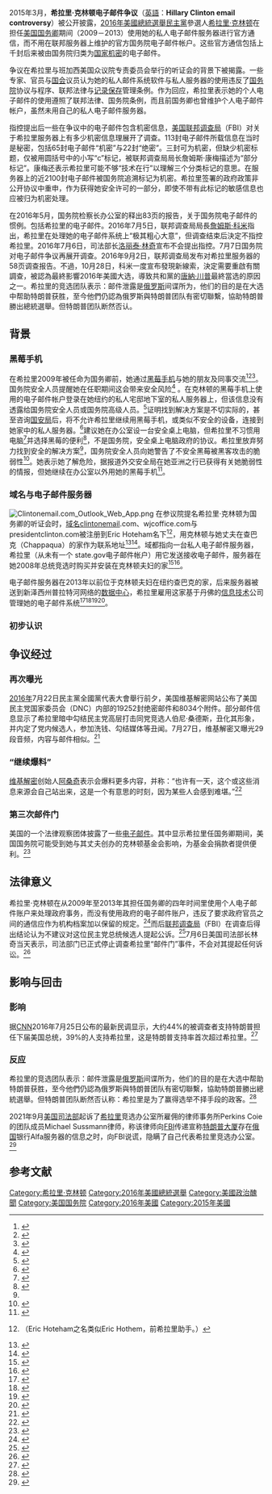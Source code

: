 {{noteTA
|G1=IT
|1=zh-cn:邮件门; zh-hk:郵件門; zh-tw:郵件爭議;}}
{{update|time=2016-11-09T05:52:07+00:00}}
{{copyedit|time=2016-08-14T12:39:48+00:00}}

2015年3月，'''希拉里·克林顿电子邮件争议'''（[[英語|英語]]：'''Hillary Clinton email controversy'''）被公开披露，[[2016年美國總統選舉|2016年美國總統選舉]][[民主黨_(美國)|民主黨]]參選人[[希拉里·克林顿|希拉里·克林顿]]在担任[[美国国务卿|美国国务卿]]期间（2009－2013）使用她的私人电子邮件服务器进行官方通信，而不用在联邦服务器上维护的官方国务院电子邮件帐户。这些官方通信包括上千封后来被由国务院归类为[[国家机密|国家机密]]的电子邮件。

争议在希拉里与班加西美国众议院专责委员会举行的听证会的背景下被揭露。一些专家、官员与[[美国国会|国会]]议员认为她的私人邮件系统软件与私人服务器的使用违反了[[美国国务院|国务院]]协议与程序、联邦法律与[[档案管理|记录保存]]管理条例。作为回应，希拉里表示她的个人电子邮件的使用遵照了联邦法律、国务院条例，而且前国务卿也曾维护个人电子邮件帐户，虽然未用自己的私人电子邮件服务器。

指控提出后一些在争议中的电子邮件包含机密信息，[[美国联邦调查局|美国联邦调查局]]（FBI）对关于希拉里服务器上有多少机密信息理展开了调查。113封电子邮件所载信息在当时是秘密，包括65封电子邮件“机密”与22封“绝密”。三封可为机密，但缺少机密标题，仅被用圆括号中的小写“c”标记，被联邦调查局局长詹姆斯·康梅描述为“部分标记”。康梅还表示希拉里可能不够“技术在行”以理解三个分类标记的意思。在服务器上的近2100封电子邮件被国务院追溯标记为机密。希拉里签署的政府政策非公开协议中重申，作为获得她安全许可的一部分，即使不带有此标记的敏感信息也应被归为机密处理。

在2016年5月，国务院检察长办公室的释出83页的报告，关于国务院电子邮件的惯例。包括希拉里的电子邮件。2016年7月5日，联邦调查局局長[[詹姆斯·科米|詹姆斯·科米]]指出，希拉里在处理她的电子邮件系统上“极其粗心大意”，但调查结束后決定不指控希拉里。2016年7月6日，司法部长[[洛丽泰·林奇|洛丽泰·林奇]]宣布不会提出指控。7月7日国务院对电子邮件争议再展开调查。2016年9月2日，联邦调查局发布对希拉里服务器的58页调查报告。不過，10月28日，科米一度宣布發現新線索，決定需要重啟有關調查，被認為最終影響2016年美國大选，導致共和黨的[[唐納·川普|唐納·川普]]最終當选的原因之一。希拉里的竞选团队表示：邮件泄露是[[俄罗斯|俄罗斯]]间谍所为，他们的目的是在大选中帮助特朗普获胜，至今他們仍認為俄罗斯與特朗普团队有密切聯繫，協助特朗普勝出總統選舉。但特朗普团队断然否认。

==背景==
===黑莓手机===
在希拉里2009年被任命为国务卿前，她通过[[黑莓手机|黑莓手机]]与她的朋友及同事交流<ref>{{cite web|url=http://digi.163.com/15/1102/21/B7EQB3S200162OUT.html|title=希拉里对她的新黑莓手机不满意 因为表情输入不方便|publisher=网易科技|accessdate=2015-11-02|archive-date=2020-08-21|archive-url=https://web.archive.org/web/20200821082056/http://digi.163.com/15/1102/21/B7EQB3S200162OUT.html|dead-url=no}}</ref><ref>{{cite web|url=https://www.washingtonpost.com/investigations/how-clintons-email-scandal-took-root/2016/03/27/ee301168-e162-11e5-846c-10191d1fc4ec_story.html|title=How Clinton's email scandal took root|title_zh=希拉里的电子邮件如何扎下了根|publisher=华盛顿邮报|accessdate=2016-07-06|archive-date=2021-02-16|archive-url=https://web.archive.org/web/20210216185010/https://www.washingtonpost.com/investigations/how-clintons-email-scandal-took-root/2016/03/27/ee301168-e162-11e5-846c-10191d1fc4ec_story.html|dead-url=no}}</ref><ref>{{cite web|url=http://news.xinhuanet.com/world/2016-08/23/c_129248106.htm|title=家：“邮件门”丑闻或成为希拉里的“滑铁卢”|publisher=新华网|accessdate=2016-08-23|archive-date=2017-01-14|archive-url=https://web.archive.org/web/20170114073342/http://news.xinhuanet.com/world/2016-08/23/c_129248106.htm|dead-url=no}}</ref>。国务院安全人员提醒她在任职期间这会带来安全风险<ref>{{cite news|url=http://www.nytimes.com/2016/05/26/us/politics/state-department-hillary-clinton-emails.html|title=Hillary Clinton Is Criticized for Private Emails in State Dept. Review|title_zh=希拉里·克林顿在国务院审查中因私人电子邮件被批评|date=2016-05-26|work=纽约时报|accessdate=2016-07-06|archive-date=2021-03-09|archive-url=https://web.archive.org/web/20210309042452/http://www.nytimes.com/2016/05/26/us/politics/state-department-hillary-clinton-emails.html|dead-url=no}}</ref> 。在克林顿的黑莓手机上使用的电子邮件帐户登录在她纽约的私人宅邸地下室的私人服务器上，但该信息没有透露给国务院安全人员或国务院高级人员。<ref>{{cite web|url=http://www.politifact.com/truth-o-meter/statements/2016/may/31/hillary-clinton/fact-checking-hillary-clintons-claim-her-email-pra/|title=Not 'allowed': Clinton's email talk misses the mark|publisher=Politifact|accessdate=2016-07-06|archive-date=2019-07-12|archive-url=https://web.archive.org/web/20190712174624/https://www.politifact.com/truth-o-meter/statements/2016/may/31/hillary-clinton/fact-checking-hillary-clintons-claim-her-email-pra/|dead-url=no}}</ref>证明找到解决方案是不切实际的，甚至咨询[[美国国家安全局|国安局]]后，将不允许希拉里继续用黑莓手机，或类似不安全的设备，连接到她家中的私人服务器。<ref name="lawnewz.com">{{cite web|url=http://lawnewz.com/high-profile/we-now-know-more-about-why-clinton-set-up-private-server-and-its-sketchyy/|title=NSA Refused Clinton a Secure Phone, She Set Up Private Server Instead|publisher=LawNewz|accessdate=2016-07-06|archive-date=2017-10-29|archive-url=https://web.archive.org/web/20171029051931/https://lawnewz.com/high-profile/we-now-know-more-about-why-clinton-set-up-private-server-and-its-sketchyy/|dead-url=no}}</ref>建议她在办公室设一台安全桌上电脑，但希拉里不习惯用电脑<ref>{{cite news|url=http://www.nytimes.com/2016/05/27/us/politics/hillary-clinton-state-department-email-inquiry.html|title=Hillary Clinton Wasn't Adept at Using a Desktop for Email, Inquiry Is Told|title_zh=拉里告诉调查，她不适应用桌面电子邮件|date=2016-05-27|work=纽约时报|accessdate=2016-07-06|archive-date=2020-11-13|archive-url=https://web.archive.org/web/20201113181846/https://www.nytimes.com/2016/05/27/us/politics/hillary-clinton-state-department-email-inquiry.html|dead-url=no}}</ref>并选择黑莓的便利<ref>{{cite web|url=http://www.bbc.com/news/world-us-canada-31819843|title=Hillary Clinton: Private email set up for 'convenience'|title_zh=希拉里·克林顿：私人电子邮件为“便利”而设|publisher=BBC新闻|accessdate=2016-07-06|archive-date=2021-03-08|archive-url=https://web.archive.org/web/20210308210411/https://www.bbc.com/news/world-us-canada-31819843|dead-url=no}}</ref>，不是国务院，安全桌上电脑政府的协议。希拉里放弃努力找到安全的解决方案<ref name="lawnewz.com" />，国务院安全人员向她警告了不安全黑莓被黑客攻击的脆弱性<ref>{{cite web|url=http://america.aljazeera.com/articles/2015/3/3/govt-cybersecurity-source-clintons-office-warned-private-email-use.html|title=Revealed: Clinton’s office was warned over private email use|publisher=Al Jazeera America|accessdate=2016-07-06|archive-date=2020-12-18|archive-url=https://web.archive.org/web/20201218100239/http://america.aljazeera.com/articles/2015/3/3/govt-cybersecurity-source-clintons-office-warned-private-email-use.html|dead-url=no}}</ref>。她表示她了解危险，据报道外交安全局在她亚洲之行已获得有关她脆弱性的情报，但她继续在办公室以外用她的黑莓手机<ref name="WP032716">{{cite news|author1=Robert O'Harrow Jr.|title=How Clinton’s email scandal took root|url=https://www.washingtonpost.com/investigations/how-clintons-email-scandal-took-root/2016/03/27/ee301168-e162-11e5-846c-10191d1fc4ec_story.html|accessdate=2016-03-28|work=华盛顿邮报|date=2016-03-27|quote=“The issue here is one of personal comfort,” one of the participants in that meeting, Donald Reid, the department’s senior coordinator for security infrastructure, wrote afterward in an email that described Clinton’s inner circle of advisers as “dedicated [BlackBerry] addicts"...."Her attention was drawn to the sentence that indicates (Diplomatic Security) have intelligence concerning this vulnerability during her recent trip to Asia...."|archive-date=2021-02-16|archive-url=https://web.archive.org/web/20210216185010/https://www.washingtonpost.com/investigations/how-clintons-email-scandal-took-root/2016/03/27/ee301168-e162-11e5-846c-10191d1fc4ec_story.html|dead-url=no}}</ref>。

===域名与电子邮件服务器===
[[File:Clintonemail.com_Outlook_Web_App.png|thumb]]
在参议院提名希拉里·克林顿为国务卿的听证会时，[[域名|域名]]clintonemail.com、wjcoffice.com与presidentclinton.com被注册到Eric Hoteham名下<ref name="ABCNews.Hoteham">{{cite web |title=Hillary Clinton Email Mystery Man: What We Know About Eric Hoteham |title_zh=希拉里电子邮件神秘人：我们所知的Eric Hoteham |author=Meghan Keneally |url=http://abcnews.go.com/Politics/hillary-clinton-email-mystery-man-eric-hoteham/story?id=29413827 |date=2015-03-05 |publisher=[[ABC新闻|ABC新闻]] |accessdate=2015-03-19 |archive-date=2021-03-16 |archive-url=https://web.archive.org/web/20210316030613/https://abcnews.go.com/Politics/hillary-clinton-email-mystery-man-eric-hoteham/story?id=29413827 |dead-url=no }}（Eric Hoteham之名类似Eric Hothem，前希拉里助手。）</ref>，用克林顿与她丈夫在查巴克（Chappaqua）的家作为联系地址<ref>{{cite web |url=http://washington.cbslocal.com/2015/03/04/clinton-private-server-listed-under-mysterious-untraceable-name/ |title=Who Is Eric Hoteham? Clinton Private Server Listed Under Mysterious, Untraceable Name « CBS DC |publisher=Washington.cbslocal.com |date=2015-03-04 |accessdate=2015-04-01 |archive-date=2021-03-14 |archive-url=https://web.archive.org/web/20210314171445/https://washington.cbslocal.com/2015/03/04/clinton-private-server-listed-under-mysterious-untraceable-name/ |dead-url=no }}</ref><ref>{{cite web |last=Sick |first=Gary |url=http://www.politico.com/story/2015/03/hillary-clinton-email-5-questions-115876.html |title=5 questions: The Clinton email – Tarini Parti |publisher=Politico.com |date=2015-03-09 |accessdate=2015-04-01 |archive-date=2015-07-01 |archive-url=https://web.archive.org/web/20150701120249/http://www.politico.com/story/2015/03/hillary-clinton-email-5-questions-115876.html |dead-url=no }}</ref>。域都指向一台私人电子邮件服务器，希拉里（从未有一个 state.gov电子邮件帐户）用它发送接收电子邮件，服务器在她2008年总统竞选时购买并安装在克林顿夫妇的家<ref name=NYT8815>{{cite news|author1=Scott Shane and Michael S. Schmidt|title=Hillary Clinton Emails Take Long Path to Controversy|url=http://www.nytimes.com/2015/08/09/us/hillary-clinton-emails-take-long-path-to-controversy.html|accessdate=2015-08-08|work=纽约时报|date=2015-08-08|archive-date=2021-03-08|archive-url=https://web.archive.org/web/20210308190057/http://www.nytimes.com/2015/08/09/us/hillary-clinton-emails-take-long-path-to-controversy.html|dead-url=no}}</ref><ref name=hillaryclinton.com1>{{cite web|title=The Facts About Hillary Clinton's Emails|url=https://www.hillaryclinton.com/p/briefing/factsheets/2015/07/13/email-facts/|publisher=''The Briefing'', hillaryclinton.com|quote="The server for her email was physically located on her property, which is protected by U.S. Secret Service."|accessdate=2015-08-17|deadurl=yes|archiveurl=https://web.archive.org/web/20150812205631/https://www.hillaryclinton.com/p/briefing/factsheets/2015/07/13/email-facts/|archivedate=2015-08-12}}</ref>。

电子邮件服务器在2013年以前位于克林顿夫妇在纽约查巴克的家，后来服务器被送到新泽西州普拉特河网络的[[数据中心|数据中心]]，希拉里雇用这家基于丹佛的[[信息技术|信息技术]]公司管理她的电子邮件系统<ref name=AP0813>{{cite news |url=http://www.businessinsider.com/platte-river-hillary-clinton-private-server-2015-8 |title=VP of Cybersecurity Firm Hired by Hillary Clinton: 'We would never have taken it on' if we knew of the ensuing chaos |publisher=Business Insider |author=Natasha Bertrand |accessdate=2015-08-19 |archive-date=2020-08-07 |archive-url=https://web.archive.org/web/20200807235303/https://www.businessinsider.com/platte-river-hillary-clinton-private-server-2015-8 |dead-url=no }}</ref><ref name=WP81215>{{cite news|author1=Tom Hamburger and Karen Tumulty|title=Hillary Clinton’s e-mail server turned over to FBI|url=http://www.washingtonpost.com/politics/clintons-e-mail-server-turned-over-to-fbi/2015/08/12/aba5feea-4160-11e5-8ab4-c73967a143d3_story.html|accessdate=2015-08-14|work=The Washington Post|date=2015-08-12|archive-date=2021-02-14|archive-url=https://web.archive.org/web/20210214122331/https://www.washingtonpost.com/politics/clintons-e-mail-server-turned-over-to-fbi/2015/08/12/aba5feea-4160-11e5-8ab4-c73967a143d3_story.html|dead-url=no}}</ref><ref name=Clintonserver>{{cite news|last1=Labott|first1=Elise|title=Hillary Clinton to turn over private email server to Justice Department|url=http://www.cnn.com/2015/08/11/politics/hillary-clinton-email-server-justice-department/index.html|accessdate=2015-08-12|publisher=CNN|date=2015-08-11|archive-date=2021-02-22|archive-url=https://web.archive.org/web/20210222123940/https://www.cnn.com/2015/08/11/politics/hillary-clinton-email-server-justice-department/index.html|dead-url=no}}</ref><ref name=server>{{cite news|last1=Dilanian|first1=Ken|title=Clinton relents, gives up possession of private email server|url=http://bigstory.ap.org/article/40f1d5d9d6cc411a83e8466253e6ef3e/us-official-fbi-has-hillary-clinton-emails-home-server|work=Associated Press|date=2015-08-11|accessdate=2016-10-02|archive-date=2015-08-13|archive-url=https://web.archive.org/web/20150813200551/http://bigstory.ap.org/article/40f1d5d9d6cc411a83e8466253e6ef3e/us-official-fbi-has-hillary-clinton-emails-home-server|dead-url=no}}</ref>。

===初步认识===

==争议经过==
===再次曝光===
[[2016年|2016年]]7月22日民主黨全國黨代表大會舉行前夕，美国维基解密网站公布了美国民主党国家委员会（DNC）内部的19252封绝密邮件和8034个附件。部分邮件信息显示了希拉里暗中勾结民主党高层打击同党竞选人伯尼·桑德斯，丑化其形象，并内定了党内候选人，参加洗钱、勾结媒体等丑闻。7月27日，维基解密又曝光29段音频，内容与邮件相似。<ref>{{Cite web|url = http://news.sohu.com/20160730/n461817702.shtml|title = 搜狐新闻：美国大选“邮件门”：维基揭秘再曝29段音频|accessdate = 2016-08-14|archive-date = 2016-08-28|archive-url = https://web.archive.org/web/20160828171905/http://news.sohu.com/20160730/n461817702.shtml|dead-url = no}}</ref>

===“继续爆料”===
[[维基解密|维基解密]]创始人[[朱利安·阿桑奇|阿桑奇]]表示会爆料更多内容，并称：“也许有一天，这个或这些消息来源会自己站出来，这是一个有意思的时刻，因为某些人会感到难堪。”<ref>{{cite news|last1=Chance|first1=Matthew|title=Julian Assange: 'A lot more material' coming on US elections|url=http://www.cnn.com/2016/07/26/politics/julian-assange-dnc-email-leak-hack/|accessdate=2016-10-02|agency=CNN|date=2016-07-27|archiveurl=https://web.archive.org/web/20160902033017/http://www.cnn.com/2016/07/26/politics/julian-assange-dnc-email-leak-hack/|archivedate=2016-09-02|language=en|quote=Perhaps one day the source or sources will step forward and that might be an interesting moment some people may have egg on their faces.}}</ref>

===第三次邮件门===
美国的一个法律观察团体披露了一些[[电子邮件|电子邮件]]。其中显示希拉里任国务卿期间，美国国务院可能受到她与其丈夫创办的克林顿基金会影响，为基金会捐款者提供便利。<ref>{{Cite web|url = http://hk.crntt.com/doc/1043/5/0/3/104350359.html?coluid=70&kindid=1850&docid=104350359&mdate=0813105959|title = 中国评论新闻网：邮件门3.0”对希拉里有何影响|access-date = 2016-08-14|archive-date = 2020-08-21|archive-url = https://web.archive.org/web/20200821080454/http://hk.crntt.com/doc/1043/5/0/3/104350359.html?coluid=70&kindid=1850&docid=104350359&mdate=0813105959|dead-url = no}}</ref>

== 法律意义 ==
希拉里·克林顿在从2009年至2013年其担任国务卿的四年时间里使用个人电子邮件账户来处理政府事务，而没有使用政府的电子邮件账户，违反了要求政府官员之间的通信应作为机构档案加以保留的规定。<ref>{{Cite web |url =http://www.6tj.com/news/20150304/47551.html |title =遛天津网：美国前国务卿希拉里·克林顿陷邮件门是怎么回事 邮件门事件经过。 |access-date =2016-08-14 |archive-date =2020-08-21 |archive-url =https://web.archive.org/web/20200821081819/http://www.6tj.com/news/20150304/47551.html |dead-url =no }}</ref>而后[[联邦调查局|联邦调查局]]（FBI）在调查后得出结论认为不建议对这位民主党总统候选人提起公诉。<ref>{{Cite web|url=http://www.financeun.com/News/201676/2013cfn/135718553900.shtml|title=中国经融网：FBI不建议对希拉里“邮件门”提起公诉|deadurl=yes|archiveurl=https://web.archive.org/web/20160923234304/http://www.financeun.com/News/201676/2013cfn/135718553900.shtml|archivedate=2016年9月23日|df=}}</ref>7月6日美国司法部长林奇当天表示，司法部门已正式停止调查希拉里“邮件门”事件，不会对其提起任何诉讼。<ref>{{Cite web|url = http://world.huanqiu.com/exclusive/2016-07/9135615.html|title = 环球网：美司法部：正式终止“邮件门”调查 不对希拉里提任何诉讼。|access-date = 2016-08-14|archive-date = 2018-11-09|archive-url = https://web.archive.org/web/20181109132855/http://world.huanqiu.com/exclusive/2016-07/9135615.html|dead-url = no}}</ref>

== 影响与回击 ==
=== 影响 ===
据[[CNN|CNN]]2016年7月25日公布的最新民调显示，大约44%的被调查者支持特朗普担任下届美国总统，39%的人支持希拉里，这是特朗普支持率首次超过希拉里。<ref>{{Cite web|url=http://news.qq.com/a/20160726/027292.htm|title=腾讯新闻：CNN最新民调结果：特朗普支持率全面超过希拉里|access-date=2016-08-14|archive-date=2019-12-22|archive-url=https://web.archive.org/web/20191222030212/https://news.qq.com/a/20160726/027292.htm|dead-url=no}}</ref>

=== 反应 ===
希拉里的竞选团队表示：邮件泄露是[[俄罗斯|俄罗斯]]间谍所为，他们的目的是在大选中帮助特朗普获胜，至今他們仍認為俄罗斯與特朗普团队有密切聯繫，協助特朗普勝出總統選舉。但特朗普团队断然否认称：希拉里是为了赢得选举不择手段的政客。<ref>{{Cite web|url=http://news.sohu.com/20160725/n460942055.shtml?t=1469440667716|title=搜狐新闻：俄黑客盗民主党邮件 希拉里：普京要帮特朗普|access-date=2016-08-14|archive-date=2020-08-21|archive-url=https://web.archive.org/web/20200821081742/http://news.sohu.com/20160725/n460942055.shtml?t=1469440667716|dead-url=no}}</ref> 

2021年9月[[美国司法部|美国司法部]]起诉了[[希拉里·克林顿|希拉里]]竞选办公室所雇佣的律师事务所Perkins Coie的团队成员Michael Sussmann律师，称该律师向[[联邦调查局|FBI]]传递宣称[[川普大厦|特朗普大厦]]存在[[俄国|俄国]]银行Alfa服务器的信息之时，向FBI说谎，隐瞒了自己代表希拉里竞选办公室。<ref>{{Cite web|title=Attorney linked to Hillary Clinton campaign indicted in Durham Russia origins probe|url=https://nypost.com/2021/09/16/attorney-linked-to-clinton-campaign-indicted-in-durham-probe/|access-date=2021-09-28|date=2021-09-16|last=Archive|first=View Author|work=New York Post|language=en-US|archive-date=2022-02-17|archive-url=https://web.archive.org/web/20220217041630/https://nypost.com/2021/09/16/attorney-linked-to-clinton-campaign-indicted-in-durham-probe/|dead-url=no}}</ref>

== 参考文献 ==
{{Reflist|30em}}

[[Category:希拉里·克林顿|Category:希拉里·克林顿]]
[[Category:2016年美國總統選舉|Category:2016年美國總統選舉]]
[[Category:美國政治醜聞|Category:美國政治醜聞]]
[[Category:美国国务院|Category:美国国务院]]
[[Category:2016年美國|Category:2016年美國]]
[[Category:2015年美國|Category:2015年美國]]